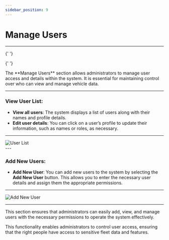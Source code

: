 ```yaml
---
sidebar_position: 9
---
```


# Manage Users

---


<Head>
  <meta charSet="UTF-8" />
  <meta name="viewport" content="width=device-width, initial-scale=1.0" />
  <title>Fleet Stack Manage Users Guide</title>
  <meta name="description" content="Learn how to manage user access and details in Fleet Stack, ensuring secure and efficient control over vehicle data." />
  <meta name="keywords" content="Fleet Stack, manage users, user access, vehicle data, user permissions" />
  <meta name="author" content="Fleet Stack Team" />
  <meta name="robots" content="index, follow" />
  <link rel="canonical" href="https://docs.fleetstackglobal.com/mobile-application/Manage-Users/" />
  
  <!-- Open Graph Metadata for social sharing -->
  <meta property="og:title" content="Fleet Stack Manage Users Guide" />
  <meta property="og:description" content="Learn how to manage user access and details in Fleet Stack, ensuring secure and efficient control over vehicle data." />
  <meta property="og:type" content="article" />
  <meta property="og:url" content="https://docs.fleetstackglobal.com/mobile-application/Manage-Users/" />
  <meta property="og:image" content="https://docs.fleetstackglobal.com/assets/guide-images/User.png" />
  
  <!-- Twitter Card Metadata -->
  <meta name="twitter:card" content="summary_large_image" />
  <meta name="twitter:title" content="Fleet Stack Manage Users Guide" />
  <meta name="twitter:description" content="Learn how to manage user access and details in Fleet Stack, ensuring secure and efficient control over vehicle data." />
  <meta name="twitter:image" content="https://docs.fleetstackglobal.com/assets/guide-images/User.png" />

  <!-- Schema.org JSON-LD Markup -->

{' '}

<script type="application/ld+json">
  {`
      {
        "@context": "https://schema.org",
        "@type": "TechArticle",
        "mainEntityOfPage": {
          "@type": "WebPage",
          "@id": "https://docs.fleetstackglobal.com/mobile-application/Manage-Users/"
        },
        "headline": "Fleet Stack Manage Users Guide",
        "description": "Learn how to manage user access and details in Fleet Stack, ensuring secure and efficient control over vehicle data.",
        "image": "https://docs.fleetstackglobal.com/assets/guide-images/User.png",
        "author": {
          "@type": "Organization",
          "name": "Fleet Stack"
        },
        "publisher": {
          "@type": "Organization",
          "name": "Fleet Stack",
          "logo": {
            "@type": "ImageObject",
            "url": "https://fleetstackglobal.com"
          }
        }
      }
    `}
</script>

  <!-- Q&A Schema -->

{' '}

<script type="application/ld+json">
  {`
      {
        "@context": "https://schema.org",
        "@type": "QAPage",
        "mainEntity": [
          {
            "@type": "Question",
            "name": "How can I view the list of users in Fleet Stack?",
            "acceptedAnswer": {
              "@type": "Answer",
              "text": "The system displays a list of users along with their names and profile details. You can view all users and click on a user’s profile to update their information."
            }
          },
          {
            "@type": "Question",
            "name": "How do I add new users to Fleet Stack?",
            "acceptedAnswer": {
              "@type": "Answer",
              "text": "You can add new users by selecting the 'Add New User' button, entering the necessary user details, and assigning them the appropriate permissions."
            }
          },
          {
            "@type": "Question",
            "name": "Why is managing user access important in Fleet Stack?",
            "acceptedAnswer": {
              "@type": "Answer",
              "text": "Managing user access ensures that only authorized individuals can view and manage vehicle data, maintaining control over sensitive information and system features."
            }
          }
        ]
      }
    `}
</script>

</Head>
The **Manage Users** section allows administrators to manage user access and details within the system. It is essential for maintaining control over who can view and manage vehicle data.

---

### **View User List**:

- **View all users**: The system displays a list of users along with their names and profile details.
- **Edit user details**: You can click on a user’s profile to update their information, such as names or roles, as necessary.

---

<div
  style={{
    display: 'flex',
    justifyContent: 'center',
    alignItems: 'center',
    height: '500px',
  }}
>
  <img
    src="/assets/guide-images/User.png"
    alt="User List"
    style={{
      width: '250px',
      border: '1px solid #ccc',
      borderRadius: '8px',
      boxShadow: '0 4px 6px rgba(0, 0, 0, 0.1)',
    }}
  />
</div>
---

### **Add New Users**:

- **Add New User**: You can add new users to the system by selecting the **Add New User** button. This allows you to enter the necessary user details and assign them the appropriate permissions.

---

<div
  style={{
    display: 'flex',
    justifyContent: 'center',
    alignItems: 'center',
    height: '500px',
  }}
>
  <img
    src="/assets/guide-images/User New.png"
    alt="Add New User"
    style={{
      width: '250px',
      border: '1px solid #ccc',
      borderRadius: '8px',
      boxShadow: '0 4px 6px rgba(0, 0, 0, 0.1)',
    }}
  />
</div>

---

This section ensures that administrators can easily add, view, and manage users with the necessary permissions to operate the system effectively.

This functionality enables administrators to control user access, ensuring that the right people have access to sensitive fleet data and features.
